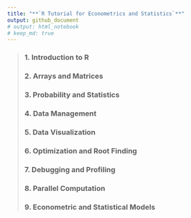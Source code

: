 ```yaml
---
title: "**`R Tutorial for Econometrics and Statistics`**"
output: github_document
# output: html_notebook
# keep_md: true
---
```


> ### 1. Introduction to R
> ### 2. Arrays and Matrices
> ### 3. Probability and Statistics
> ### 4. Data Management
> ### 5. Data Visualization
> ### 6. Optimization and Root Finding
> ### 7. Debugging and Profiling
> ### 8. Parallel Computation
> ### 9. Econometric and Statistical Models